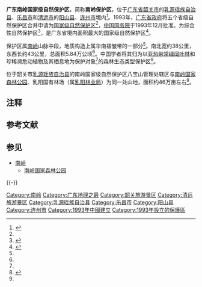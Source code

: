 {{distinguish|南岭国家森林公园}}
{{中国自然保护单位
|级别 = 国家级自然保护区
|名称 = 广东南岭国家级自然保护区
|子项 = 
|图片 = 
|图片大小 = 
|说明 = 
|省名 = 
|市/县名 = 
|所在 = [[广东省|广东省]][[韶关市|韶关市]]、[[清远市|清远市]]
|分类 = [[国家级自然保护区|国家级自然保护区]]
|面积 = 5.84万公顷
|建立时间 = 1993年12月
}}

'''广东南岭国家级自然保护区'''，简称'''南岭保护区'''，位于[[广东省|广东省]][[韶关市|韶关市]]的[[乳源瑶族自治县|乳源瑶族自治县]]、[[乐昌市|乐昌市]]和[[清远市|清远市]]的[[阳山县|阳山县]]、[[连州市|连州市]]境内<ref name="a1">{{cite web |url=http://gd.people.com.cn/n2/2019/0514/c123932-32935034.html |title=走进广东南岭国家级自然保护区 |access-date=2020-06-02 |author=记者：郎国华、郑佳欣、黄进、李赫，通讯员：林荫 |date=2019-05-14 |others=摄影：记者肖雄、实习生王俊涛 |editors=责编：陈育柱、牛攀 |website=人民网 |publisher=来源：南方日报 |language=zh-Hans |archive-date=2020-10-19 |archive-url=https://web.archive.org/web/20201019220918/http://gd.people.com.cn/n2/2019/0514/c123932-32935034.html |dead-url=no }}</ref>。1993年，[[广东省人民政府|广东省政府]]将五个省级自然保护区{{NoteTag|五个省级自然保护区分别是阳山县秤架（1983年）、乳阳八宝山（1984年）、连县大东山（1985年）、阳山龙潭角（1993年）、乳源县大顶山（1993年）<ref name=aa1/>。}}合并申请为[[中华人民共和国国家级自然保护区|国家级自然保护区]]<ref name=a2/>，[[中华人民共和国国务院|中国国务院]]于1993年12月批准。为综合性自然保护区<ref name="aa1">{{cite journal
|author = 陈景烈、杨清云、陈志明
|year = 1998
|title = 广东南岭国家级自然保护区
|journal = 《长白山自然保护》
|issue = 1998年第1期
|pages = 28、35
|publisher = 吉林长白山国家自然保护管理局
|location = 吉林省安图县
|url = http://www.cqvip.com/read/read.aspx?id=3377740
|language = zh-Hans
|access-date = 2020-10-19
|archive-date = 2020-10-21
|archive-url = https://web.archive.org/web/20201021215042/http://www.cqvip.com/read/read.aspx?id=3377740
|dead-url = no
}}</ref>，是广东省境内面积最大的国家级自然保护区<ref name="a2">{{cite web |url=http://news.sina.com.cn/c/2012-03-21/061924148520.shtml |title=南岭路殇 |access-date=2020-10-19 |authors=记者：杨晓红，实习生：管萌 |date=201-03-21 |website=新浪网 |publisher=来源：南方都市报 |language=zh-Hans |archive-date=2021-01-06 |archive-url=https://web.archive.org/web/20210106011909/https://news.sina.com.cn/c/2012-03-21/061924148520.shtml |dead-url=no }}</ref>。

保护区属[[南岭|南岭]]山脉中段，地质构造上属华南褶皱带的一部分<ref name=aa1/>。南北宽约38公里，东西长约43公里，总面积5.84万公顷<ref name=a1/>。中国学者将其归为以[[照葉林|亚热带常绿阔叶林]]和珍稀濒危动植物及其栖息地为保护对象<ref name=aa1/>的森林生态类型保护区<ref>{{cite journal
|author = 廖芳均
|year = 2013
|title = 广东南岭国家级自然保护区的管理现状及发展对策
|journal = 《科技创新与应用》
|issue = 2013年第12期
|pages = 102
|publisher = 黑龙江省创联文化传媒有限公司
|location = 黑龙江省哈尔滨市
|issn = 2095-2945
|url = http://www.cnki.com.cn/Article/CJFDTotal-CXYY201312099.htm
|language = zh-Hans
}}</ref>。

位于韶关市[[乳源瑶族自治县|乳源瑶族自治县]]的南岭国家级自然保护区八宝山管理处辖区与[[南岭国家森林公园|南岭国家森林公园]]、乳阳国有林场（属[[乳阳林业局|乳阳林业局]]）为同一处山地，面积约46万亩左右<ref name=a2/>。

== 注释 ==
{{NoteFoot}}

== 参考文献 ==
{{Reflist}}

== 参见 ==
* [[南岭|南岭]]
** [[南岭国家森林公园|南岭国家森林公园]]

{{-}}
{{中华人民共和国国家级自然保护区}}

[[Category:南岭|Category:南岭]]
[[Category:广东地理之最|Category:广东地理之最]]
[[Category:韶关旅游景区|Category:韶关旅游景区]]
[[Category:清远旅游景区|Category:清远旅游景区]]
[[Category:乳源瑶族自治县|Category:乳源瑶族自治县]]
[[Category:乐昌市|Category:乐昌市]]
[[Category:阳山县|Category:阳山县]]
[[Category:连州市|Category:连州市]]
[[Category:1993年中國建立|Category:1993年中國建立]]
[[Category:1993年設立的保護區|Category:1993年設立的保護區]]
